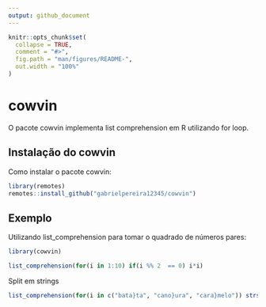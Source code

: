 ```yaml
---
output: github_document
---
```


<!-- README.md is generated from README.Rmd. Please edit that file -->

```r
knitr::opts_chunk$set(
  collapse = TRUE,
  comment = "#>",
  fig.path = "man/figures/README-",
  out.width = "100%"
)
```

# cowvin

<!-- badges: start -->
<!-- badges: end -->

O pacote cowvin implementa list comprehension em R utilizando for loop.

## Instalação do cowvin

Como instalar o pacote cowvin:

``` r
library(remotes)
remotes::install_github("gabrielpereira12345/cowvin")
```

## Exemplo

Utilizando list_comprehension para tomar o quadrado de números pares:

```r
library(cowvin)

list_comprehension(for(i in 1:10) if(i %% 2  == 0) i*i)
```

Split em strings

```r
list_comprehension(for(i in c("bata}ta", "cano}ura", "cara}melo")) strsplit(i, "}")[[1]][[1]])
```

